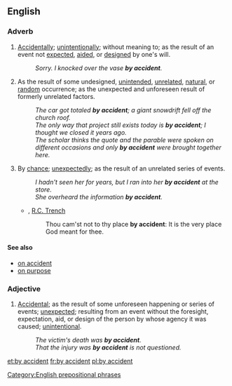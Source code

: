 ==English==

===Adverb===
{{head|en|adverb|head=[[by]] [[accident]]}}

# [[accidentally|Accidentally]]; [[unintentionally]]; without meaning to; as the result of an event not [[expect]]ed, [[aid]]ed, or [[designed]] by one's will.
#: ''Sorry. I knocked over the vase '''by accident'''.''
# As the result of some undesigned, [[unintended]], [[unrelated]], [[natural]], or [[random]] occurrence; as the unexpected and unforeseen result of formerly unrelated factors.
#: ''The car got totaled '''by accident'''; a giant snowdrift fell off the church roof.''
#: ''The only way that project still exists today is '''by accident'''; I thought we closed it years ago.''
#: ''The scholar thinks the quote and the parable were spoken on different occasions and only '''by accident''' were brought together here.''
# By [[chance]]; [[unexpectedly]]; as the result of an unrelated series of events.
#: ''I hadn't seen her for years, but I ran into her '''by accident''' at the store.''
#: ''She overheard the information '''by accident'''.''
#* {{rfdate}}, [[w:Richard Chenevix Trench|R.C. Trench]]
#*: Thou cam'st not to thy place '''by accident''': It is the very place God meant for thee.

====See also====
* [[on accident]]
* [[on purpose]]

===Adjective===
{{head|en|adverb}}

# [[accidental|Accidental]]; as the result of some unforeseen happening or series of events; [[unexpected]]; resulting from an event without the foresight, expectation, aid, or design of the person by whose agency it was caused; [[unintentional]].
#: ''The victim's death was '''by accident'''.''
#: ''That the injury was '''by accident''' is not questioned.''

[[Category:English prepositional phrases]]

[[et:by accident]]
[[fr:by accident]]
[[pl:by accident]]
